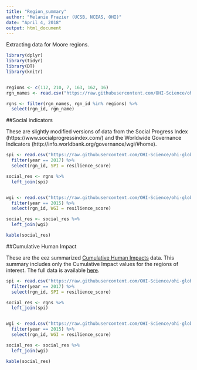 ```yaml
---
title: "Region_summary"
author: "Melanie Frazier (UCSB, NCEAS, OHI)"
date: "April 4, 2018"
output: html_document
---
```


Extracting data for Moore regions.

```r

library(dplyr)
library(tidyr)
library(DT)
library(knitr)


regions <- c(112, 210, 7, 163, 162, 16)
rgn_names <- read.csv("https://raw.githubusercontent.com/OHI-Science/ohi-global/draft/eez/spatial/regions_list.csv")

rgns <- filter(rgn_names, rgn_id %in% regions) %>%
  select(rgn_id, rgn_name)
```


##Social indicators

These are slightly modified versions of data from the Social Progress Index (https://www.socialprogressindex.com/) and the Worldwide Governance Indicators (http://info.worldbank.org/governance/wgi/#home).

```r

spi <- read.csv("https://raw.githubusercontent.com/OHI-Science/ohi-global/draft/eez/layers/res_spi.csv") %>%
  filter(year == 2017) %>%
  select(rgn_id, SPI = resilience_score)

social_res <- rgns %>%
  left_join(spi)


wgi <- read.csv("https://raw.githubusercontent.com/OHI-Science/ohi-global/draft/eez/layers/wgi_all.csv") %>%
  filter(year == 2015) %>%
  select(rgn_id, WGI = resilience_score)

social_res <- social_res %>%
  left_join(wgi)

kable(social_res)

```


##Cumulative Human Impact

These are the eez summarized [Cumulative Human Impacts](https://www.nature.com/articles/ncomms8615) data.  This summary includes only the Cumulative Impact values for the regions of interest.  The full data is available [here]().

```r

spi <- read.csv("https://raw.githubusercontent.com/OHI-Science/ohi-global/draft/eez/layers/res_spi.csv") %>%
  filter(year == 2017) %>%
  select(rgn_id, SPI = resilience_score)

social_res <- rgns %>%
  left_join(spi)


wgi <- read.csv("https://raw.githubusercontent.com/OHI-Science/ohi-global/draft/eez/layers/wgi_all.csv") %>%
  filter(year == 2015) %>%
  select(rgn_id, WGI = resilience_score)

social_res <- social_res %>%
  left_join(wgi)

kable(social_res)

```


